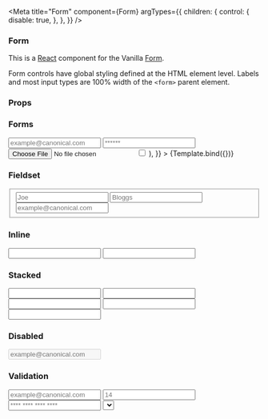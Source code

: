 

<Meta
  title="Form"
  component={Form}
  argTypes={{
    children: {
      control: {
        disable: true,
      },
    },
  }}
/>


### Form

This is a [React](https://reactjs.org/) component for the Vanilla [Form](https://docs.vanillaframework.io/base/forms).

Form controls have global styling defined at the HTML element level. Labels and most input types are 100% width of the `<form>` parent element.

### Props

<ArgsTable of={Form} />

### Forms

<Canvas>
  <Story
    name="Default"
    args={{
      children: (
        <>
          <Input
            type="text"
            id="exampleInputEmail12"
            placeholder="example@canonical.com"
            label="Email address"
          />
          <Input
            type="password"
            id="exampleInputPassword12"
            placeholder="******"
            label="Password"
          />
          <Input type="file" id="exampleInputFile2" label="File input" />
          <Input
            type="checkbox"
            id="CheckMe2"
            label={
              "I agree to receive information about Canonical’s products and services."
            }
          />
        </>
      ),
    }}
  >
    {Template.bind({})}
  </Story>
</Canvas>

### Fieldset

<Canvas>
  <Story name="Fieldset">
    <Form>
      <fieldset>
        <Input
          placeholder="Joe"
          id="list-input-12"
          type="text"
          label="First name"
        />
        <Input
          placeholder="Bloggs"
          id="list-input-22"
          type="text"
          label="Last name"
        />
        <Input
          placeholder="example@canonical.com"
          id="list-input-32"
          type="text"
          label="Email address"
        />
      </fieldset>
    </Form>
  </Story>
</Canvas>

### Inline

<Canvas>
  <Story name="Inline">
    <Form inline>
      <Input
        type="text"
        id="username-inline2"
        className="p-form__control"
        label="Username"
        help="30 characters or fewer."
      />
      <Input
        type="text"
        id="address-inline22"
        aria-invalid="true"
        label="Email address"
        error="Please enter a valid email address."
      />
    </Form>
  </Story>
</Canvas>

### Stacked

<Canvas>
  <Story name="Stacked">
    <Form stacked>
      <Input type="text" id="full-name-stacked2" label="Full name" stacked />
      <Input
        type="text"
        id="username-stacked2"
        label="Username"
        stacked
        help="30 characters or fewer."
      />
      <Input
        type="text"
        id="username-stacked-error2"
        label="Email address"
        stacked
        error="This field is required"
      />
      <Input
        type="text"
        id="address-optional-stacked2"
        label="Address line 1"
        stacked
      />
      <Input
        type="text"
        id="address-optional-stacked3"
        label="Address line 2"
        stacked
      />
    </Form>
  </Story>
</Canvas>

### Disabled

<Canvas>
  <Story name="Disabled">
    <Form>
      <Input
        label="Email address"
        type="text"
        id="disabled-input2"
        placeholder="example@canonical.com"
        disabled="disabled"
      />
    </Form>
  </Story>
</Canvas>

### Validation

<Canvas>
  <Story name="Validation">
    <Form>
      <Input
        type="text"
        id="exampleTextInputError2"
        placeholder="example@canonical.com"
        label="Email address"
        error="This field is required."
      />
      <Input
        type="text"
        id="exampleTextInputCaution2"
        placeholder="14"
        label="Mail configuration ID"
        caution="No validation is performed in preview mode."
      />
      <Input
        type="text"
        id="exampleTextInputSuccess2"
        placeholder="**** **** **** ****"
        label="Card number"
        success="Verified."
      />
      <Select
        id="exampleSelectInputError3"
        defaultValue=""
        options={[
          { value: "", disabled: "disabled", label: "--Select an option--" },
          { value: "1", label: "Cosmic Cuttlefish" },
          { value: "2", label: "Bionic Beaver" },
          { value: "3", label: "Xenial Xerus" },
        ]}
        label="Ubuntu releases"
        error="You need to select an OS to complete your install."
      />
    </Form>
  </Story>
</Canvas>

### Required

<Canvas>
  <Story name="Required">
    <Form>
      <Input
        type="text"
        id="exampleTextInputError3"
        placeholder="e.g joe@bloggs.com"
        error="This field is required."
        label="Email address"
        required
      />
    </Form>
  </Story>
</Canvas>
